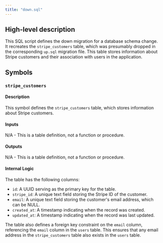 ```yaml
---
title: "down.sql"
---
```


## High-level description
This SQL script defines the down migration for a database schema change. It recreates the `stripe_customers` table, which was presumably dropped in the corresponding `up.sql` migration file. This table stores information about Stripe customers and their association with users in the application.

## Symbols

### `stripe_customers`
#### Description
This symbol defines the `stripe_customers` table, which stores information about Stripe customers.

#### Inputs
N/A - This is a table definition, not a function or procedure.

#### Outputs
N/A - This is a table definition, not a function or procedure.

#### Internal Logic
The table has the following columns:

*   `id`: A UUID serving as the primary key for the table.
*   `stripe_id`: A unique text field storing the Stripe ID of the customer.
*   `email`: A unique text field storing the customer's email address, which can be NULL.
*   `created_at`: A timestamp indicating when the record was created.
*   `updated_at`: A timestamp indicating when the record was last updated.

The table also defines a foreign key constraint on the `email` column, referencing the `email` column in the `users` table. This ensures that any email address in the `stripe_customers` table also exists in the `users` table.
